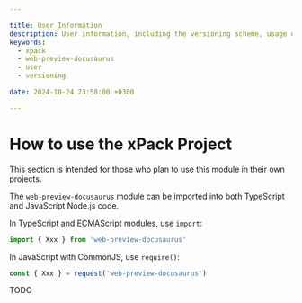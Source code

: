 ```yaml
---

title: User Information
description: User information, including the versioning scheme, usage of shared libraries, and RPATH configuration on GNU/Linux.
keywords:
  - xpack
  - web-preview-docusaurus
  - user
  - versioning

date: 2024-10-24 23:58:00 +0300

---
```


# How to use the xPack Project

This section is intended for those who plan to use this
module in their
own projects.


The `web-preview-docusaurus` module can be imported into both TypeScript
and JavaScript Node.js code.

In TypeScript and ECMAScript modules, use `import`:

```typescript
import { Xxx } from 'web-preview-docusaurus'
```

In JavaScript with CommonJS, use `require()`:

```javascript
const { Xxx } = request('web-preview-docusaurus')
```


TODO


